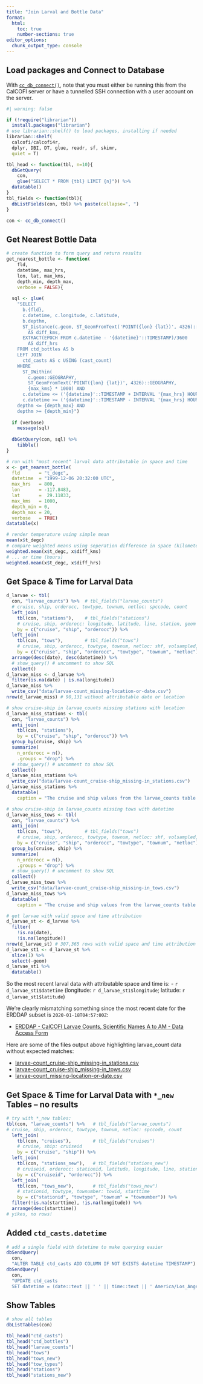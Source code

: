```yaml
---
title: "Join Larval and Bottle Data"
format: 
  html:
    toc: true
    number-sections: true
editor_options: 
  chunk_output_type: console
---
```


## Load packages and Connect to Database

With [`cc_db_connect()`](https://calcofi.io/calcofi4r/reference/cc_db_connect.html), note that you must either be running this from the CalCOFI server or have a tunnelled SSH connection with a user account on the server.

```r
#| warning: false

if (!require("librarian"))
  install.packages("librarian")
# use librarian::shelf() to load packages, installing if needed
librarian::shelf(
  calcofi/calcofi4r,
  dplyr, DBI, DT, glue, readr, sf, skimr,
  quiet = T)

tbl_head <- function(tbl, n=10){
  dbGetQuery(
    con, 
    glue("SELECT * FROM {tbl} LIMIT {n}")) %>% 
  datatable()
}
tbl_fields <- function(tbl){
  dbListFields(con, tbl) %>% paste(collapse=", ")
}

con <- cc_db_connect()
```

## Get Nearest Bottle Data

```r
# create function to form query and return results
get_nearest_bottle <- function(
    fld,
    datetime, max_hrs,
    lon, lat, max_kms,
    depth_min, depth_max,
    verbose = FALSE){
  
  sql <- glue(
    "SELECT 
      b.{fld},
      c.datetime, c.longitude, c.latitude,
      b.depthm,
      ST_Distance(c.geom, ST_GeomFromText('POINT({lon} {lat})', 4326)::GEOGRAPHY)/1000
        AS diff_kms,
      EXTRACT(EPOCH FROM c.datetime - '{datetime}'::TIMESTAMP)/3600
        AS diff_hrs
    FROM ctd_bottles AS b
    LEFT JOIN
      ctd_casts AS c USING (cast_count)
    WHERE
      ST_DWithin(
        c.geom::GEOGRAPHY,
        ST_GeomFromText('POINT({lon} {lat})', 4326)::GEOGRAPHY,
        {max_kms} * 1000) AND
      c.datetime <= ('{datetime}'::TIMESTAMP + INTERVAL '{max_hrs} HOUR') AND
      c.datetime >= ('{datetime}'::TIMESTAMP - INTERVAL '{max_hrs} HOUR') AND
    depthm <= {depth_max} AND
    depthm >= {depth_min}")
  
  if (verbose)
    message(sql)
  
  dbGetQuery(con, sql) %>% 
    tibble()
}

# run with "most recent" larval data attributable in space and time
x <- get_nearest_bottle(
  fld       = "t_degc",
  datetime  = "1999-12-06 20:32:00 UTC", 
  max_hrs   = 800,
  lon       = -117.8483,
  lat       =  29.11833, 
  max_kms   = 1000,
  depth_min = 0,
  depth_max = 20,
  verbose   = TRUE)
datatable(x)

# render temperature using simple mean
mean(x$t_degc)
# compare weighted means using seperation difference in space (kilometers)...
weighted.mean(x$t_degc, x$diff_kms)
# ... or time (hours)
weighted.mean(x$t_degc, x$diff_hrs)
```

## Get Space & Time for Larval Data

```r
d_larvae <- tbl(
  con, "larvae_counts") %>%  # tbl_fields("larvae_counts")
  # cruise, ship, orderocc, towtype, townum, netloc: spccode, count
  left_join(
    tbl(con, "stations"),    # tbl_fields("stations")    
    # cruise, ship, orderocc: longitude, latitude, line, station, geom
    by = c("cruise", "ship", "orderocc")) %>% 
  left_join(
    tbl(con, "tows"),        # tbl_fields("tows")    
    # cruise, ship, orderocc, towtype, townum, netloc: shf, volsampled, percsorted, datetime, date
    by = c("cruise", "ship", "orderocc", "towtype", "townum", "netloc")) %>% 
  arrange(desc(date), desc(datetime)) %>% 
  # show_query() # uncomment to show SQL
  collect()
d_larvae_miss <- d_larvae %>% 
  filter(is.na(date) | is.na(longitude)) 
d_larvae_miss %>% 
  write_csv("data/larvae-count_missing-location-or-date.csv")
nrow(d_larvae_miss) # 90,131 without attributable date or location

# show cruise-ship in larvae_counts missing stations with location
d_larvae_miss_stations <- tbl(
  con, "larvae_counts") %>%
  anti_join(
    tbl(con, "stations"),
    by = c("cruise", "ship", "orderocc")) %>% 
  group_by(cruise, ship) %>% 
  summarize(
    n_orderocc = n(),
    .groups = "drop") %>% 
  # show_query() # uncomment to show SQL
  collect()
d_larvae_miss_stations %>% 
  write_csv("data/larvae-count_cruise-ship_missing-in_stations.csv")
d_larvae_miss_stations %>% 
  datatable(
    caption = "The cruise and ship values from the larvae_counts table without a match in the stations table.")

# show cruise-ship in larvae_counts missing tows with datetime
d_larvae_miss_tows <- tbl(
  con, "larvae_counts") %>%
  anti_join(
    tbl(con, "tows"),        # tbl_fields("tows")    
    # cruise, ship, orderocc, towtype, townum, netloc: shf, volsampled, percsorted, datetime, date
    by = c("cruise", "ship", "orderocc", "towtype", "townum", "netloc")) %>% 
  group_by(cruise, ship) %>% 
  summarize(
    n_orderocc = n(),
    .groups = "drop") %>% 
  # show_query() # uncomment to show SQL
  collect()
d_larvae_miss_tows %>% 
  write_csv("data/larvae-count_cruise-ship_missing-in_tows.csv")
d_larvae_miss_tows %>% 
  datatable(
    caption = "The cruise and ship values from the larvae_counts table without a match in the tows table.")

# get larvae with valid space and time attribution
d_larvae_st <- d_larvae %>% 
  filter(
    !is.na(date),
    !is.na(longitude)) 
nrow(d_larvae_st) # 307,365 rows with valid space and time attribution
d_larvae_st1 <- d_larvae_st %>% 
  slice(1) %>% 
  select(-geom)
d_larvae_st1 %>% 
  datatable()
```

So the most recent larval data with attributable space and time is:
- `r d_larvae_st1$datetime` (longitude: `r d_larvae_st1$longitude`; latitude: `r d_larvae_st1$latitude`)

We're clearly mismatching something since the most recent date for the ERDDAP subset is `2020-01-18T04:57:00Z`:

- [ERDDAP - CalCOFI Larvae Counts, Scientific Names A to AM - Data Access Form](https://coastwatch.pfeg.noaa.gov/erddap/tabledap/erdCalCOFIlrvcntAtoAM.html)

Here are some of the files output above highlighting larvae_count data without expected matches:

* [larvae-count\_cruise-ship\_missing-in\_stations.csv](https://github.com/CalCOFI/scripts/blob/main/data/larvae-count_cruise-ship_missing-in_stations.csv)
* [larvae-count\_cruise-ship\_missing-in\_tows.csv](https://github.com/CalCOFI/scripts/blob/main/data/larvae-count_cruise-ship_missing-in_tows.csv)
* [larvae-count\_missing-location-or-date.csv](https://github.com/CalCOFI/scripts/blob/main/data/larvae-count_missing-location-or-date.csv)

## Get Space & Time for Larval Data with `*_new` Tables -- no results

```r
# try with *_new tables:
tbl(con, "larvae_counts") %>%   # tbl_fields("larvae_counts")
# cruise, ship, orderocc, towtype, townum, netloc: spccode, count
  left_join(
    tbl(con, "cruises"),        # tbl_fields("cruises")
    # cruise, ship: cruiseid
    by = c("cruise", "ship")) %>% 
  left_join(
    tbl(con, "stations_new"),   # tbl_fields("stations_new")
    # cruiseid, orderocc: stationid, latitude, longitude, line, station
    by = c("cruiseid", "orderocc")) %>% 
  left_join(
    tbl(con, "tows_new"),       # tbl_fields("tows_new")
    # stationid, towtype, townumber: towid, starttime
    by = c("stationid", "towtype", "townum" = "townumber")) %>%
  filter(!is.na(starttime), !is.na(longitude)) %>% 
  arrange(desc(starttime))
# yikes, no rows!
```

## Added `ctd_casts.datetime`

```r
# add a single field with datetime to make querying easier
dbSendQuery(
  con,
  "ALTER TABLE ctd_casts ADD COLUMN IF NOT EXISTS datetime TIMESTAMP")
dbSendQuery(
  con,
  "UPDATE ctd_casts 
  SET datetime = (date::text || ' ' || time::text || ' America/Los_Angeles')::timestamp")
```


## Show Tables

```r
# show all tables
dbListTables(con)

tbl_head("ctd_casts")
tbl_head("ctd_bottles")
tbl_head("larvae_counts")
tbl_head("tows")
tbl_head("tows_new")
tbl_head("tow_types")
tbl_head("stations")
tbl_head("stations_new")
```


